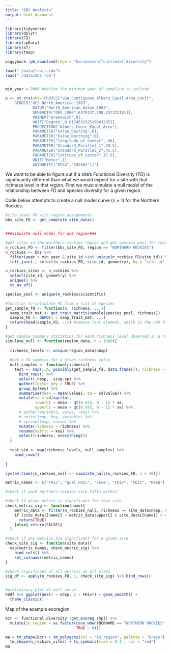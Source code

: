```yaml
---
title: "BBS Analysis"
output: html_document
---
```



```r

library(tidyverse)
library(dplyr)
library(FD)
library(spData)
library(sf)
library(tmap)

piggyback::pb_download(repo = "karinorman/functional_diversity")

load("./data/trait.rda")
load("./data/bbs.rda")


min_year = 2006 #define the minimum year of sampling to include

p <- st_crs(wkt='PROJCS["USA_Contiguous_Albers_Equal_Area_Conic",
    GEOGCS["GCS_North_American_1983",
            DATUM["North_American_Datum_1983",
            SPHEROID["GRS_1980",6378137,298.257222101]],
            PRIMEM["Greenwich",0],
            UNIT["Degree",0.017453292519943295]],
            PROJECTION["Albers_Conic_Equal_Area"],
            PARAMETER["False_Easting",0],
            PARAMETER["False_Northing",0],
            PARAMETER["longitude_of_center",-96],
            PARAMETER["Standard_Parallel_1",29.5],
            PARAMETER["Standard_Parallel_2",45.5],
            PARAMETER["latitude_of_center",37.5],
            UNIT["Meter",1],
            AUTHORITY["EPSG","102003"]]')

```
We want to be able to figure out if a site's Functional Diversity (FD) is significantly different than what we would expect for a site with that richness level in that region. First we must simulate a null model of the relationship between FD and species diversity for a given region.

Code below attempts to create a null model curve (n = 1) for the Northern Rockies.
```r
#site level FD with region assignments
bbs_site_FD <- get_complete_site_data()


###Simulate null model for one region###

#get sites in the Northern rockies region and get species pool for that region
n_rockies_FD <- filter(bbs_site_FD, region == "NORTHERN ROCKIES")
n_rockies <- bbs %>% 
  filter(year > min_year & site_id %in% unique(n_rockies_FD$site_id)) %>%
  left_join(., select(n_rockies_FD, site_id, geometry), by = "site_id") #get the geometry column for mapping

n_rockies_sites <- n_rockies %>%
  select(site_id, geometry) %>%
  unique() %>%
  st_as_sf()

species_pool <- unique(n_rockies$scientific)

#function to calculate FD from a list of species
get_sample_fd <- function(x, richness, ...){
  samp_trait_mat <- get_trait_matrix(sample(species_pool, richness))
  sample_FD <- dbFD(x = samp_trait_mat, ...)
  return(head(sample_FD, -1)) #remove last element, which is the CWM for each trait
}

#get sample summary statistics for each richness level observed in a region 
simulate_null <- function(region_data, n = 1000){
  
  richness_levels <- unique(region_data$nbsp)
  
  #Get n FD samples for a given richness value
  null_samples <- function(richness){
    test <- map(1:n, possibly(get_sample_fd, data.frame()), richness = richness) %>% 
      bind_rows() %>%
      select(-nbsp, -sing.sp) %>%
      gather(factor_key = TRUE) %>%
      group_by(key) %>%
      summarise(mean = mean(value), sd = sd(value)) %>%
      mutate(se = sd/sqrt(n),
             lowerCI = mean - qt(0.975, n - 1) * se, 
             upperCI = mean + qt(0.975, n - 1) * se) %>%
      # gather(variable, value, -key) %>%
      # unite(temp, key, variable) %>%
      # spread(temp, value) %>%
      mutate(richness = richness) %>%
      rename(metric = key) %>%
      select(richness, everything())
  }
  
  test_sim <- map(richness_levels, null_samples) %>% 
    bind_rows()
    
}

system.time({n_rockies_null <- simulate_null(n_rockies_FD, n = 10)})

metric_names <- c("FRic", "qual.FRic", "FEve", "FDiv", "FDis", "RaoQ")

#check if each northern rockies site falls within 

#check if given metric is significant for that site
check_metric_sig <- function(name){
    metric_data <- filter(n_rockies_null, richness == site_data$nbsp, metric == name)
    if (site_data[[name]] < metric_data$upperCI & site_data[[name]] > metric_data$lowerCI){
      return(TRUE)
    }else{ return(FALSE)}
  }  

#check if any metrics are significant for a given site
check_site_sig <- function(site_data){
  map(metric_names, check_metric_sig) %>%
    bind_cols() %>%
    set_colnames(metric_names)
}

#check significanc of all metrics at all sites
sig_df <- apply(n_rockies_FD, 1, check_site_sig) %>% bind_rows()


#preliminary plot of null curve
FDdf %>% ggplot(aes(x = nbsp, y = FDiv)) + geom_smooth() +
  theme_classic()

```

Map of the example ecoregion
```r
bcr <- functional.diversity::get_ecoreg_shp() %>%
  mutate(in_region = as.factor(case_when(BCRNAME == "NORTHERN ROCKIES" ~ 1,
                               TRUE ~ 0)))

ma = tm_shape(bcr) + tm_polygons(col = "in_region", palette = "Greys") +
  tm_shape(n_rockies_sites) + tm_symbols(size = 0.1 , col = "red")
ma 
```

